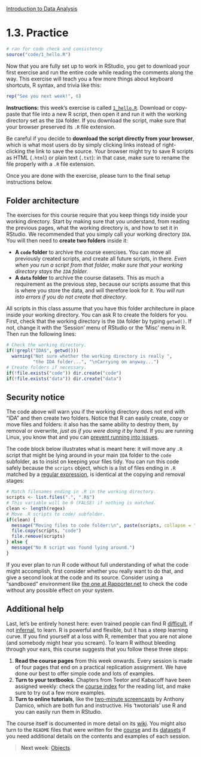 <style>@import url(style.css);</style>
[Introduction to Data Analysis](index.html "Course index")

# 1.3. Practice

```r
# ran for code check and consistency
source("code/1_hello.R")
```

Now that you are fully set up to work in RStudio, you get to download your first exercise and run the entire code while reading the comments along the way. This exercise will teach you a few more things about keyboard shortcuts, R syntax, and trivia like this:

```r
rep("See you next week!", 6)
```

<p class="info"><strong>Instructions:</strong> this week's exercise is called <code><a href="1_hello.R">1_hello.R</a></code>. Download or copy-paste that file into a new R script, then open it and run it with the working directory set as the <code>IDA</code> folder. If you download the script, make sure that your browser preserved its <code>.R</code> file extension.</p>

Be careful if you decide to __download the script directly from your browser__, which is what most users do by simply clicking links instead of right-clicking the link to save the source. Your browser might try to save R scripts as HTML (`.html`) or plain text (`.txt`): in that case, make sure to rename the file properly with a `.R` file extension.

Once you are done with the exercise, please turn to the final setup instructions below.

## Folder architecture

The exercises for this course require that you keep things tidy inside your working directory. Start by making sure that you understand, from reading the previous pages, what the working directory is, and how to set it in RStudio. We recommended that you simply call your working directory `IDA`. You will then need to __create two folders__ inside it:

- __A `code` folder__ to archive the course exercises. You can move all previously created scripts, and create all future scripts, in there. _Even when you run a script from that folder, make sure that your working directory stays the `IDA` folder._ 
- __A `data` folder__ to archive the course datasets. This as much a requirement as the previous step, because our scripts assume that this is where you store the data, and will therefore look for it. _You will run into errors if you do not create that directory_.

All scripts in this class assume that you have this folder architecture in place inside your working directory. You can ask R to create the folders for you. First, check that the working directory is the `IDA` folder by typing `getwd()`. If not, change it with the 'Session' menu of RStudio or the 'Misc' menu in R. Then run the following lines:

```r
# Check the working directory.
if(!grepl("IDA$", getwd()))
  warning("Not sure whether the working directory is really ",
          "the IDA folder...", "\nCarrying on anyway...")
# Create folders if necessary.
if(!file.exists("code")) dir.create("code")
if(!file.exists("data")) dir.create("data")
```

## Security notice

The code above will warn you if the working directory does not end with "IDA" and then create two folders. Notice that R can easily create, copy or move files and folders: it also has the same ability to destroy them, by removal or overwrite, _just as if you were doing it by hand_. If you are running Linux, you know that and you can [prevent running into issues][jo-rapp].

[jo-rapp]: https://github.com/jeroenooms/RAppArmor "RAppArmor: Github repository (Jeroen Ooms)"

The code block below illustrates what is meant here: it will move any `.R` script that might be lying around in your main `IDA` folder to the `code` subfolder, as to insist on keeping your files tidy. You can run this code safely because the `scripts` object, which is a list of files ending in `.R` matched by a [regular expression][regex], is identical at the copying and removal stages:

[regex]: http://stat.ethz.ch/R-manual/R-patched/library/base/html/regex.html "R Documentation: Regular Expressions as used in R"

```r
# Match filenames ending in .R in the working directory.
scripts <- list.files(".", ".R$")
# This variable will be 0 (FALSE) if nothing is matched.
clean <- length(regex)
# Move .R scripts to code/ subfolder.
if(clean) {
  message("Moving files to code folder:\n", paste(scripts, collapse = "\n"))
  file.copy(scripts, "code")
  file.remove(scripts)
} else {
  message("No R script was found lying around.")
}
```

If you ever plan to run R code without full understanding of what the code might accomplish, first consider whether you really want to do that, and give a second look at the code and its source. Consider using a "sandboxed" environment like [the one at Rapporter.net][hackme] to check the code without any possible effect on your system.

[hackme]: http://hackme.rapporter.net/ "R sandbox demo (Rapporter)"

## Additional help

Last, let's be entirely honest here: even trained people can find R [difficult][jdc-r], if not [infernal][pb-hell], to learn. R is powerful and flexible, but it has a steep learning curve. If you find yourself at a loss with R, remember that you are not alone (and somebody might hear you scream). To learn R without bleeding through your ears, this course suggests that you follow these three steps:

1. __Read the course pages__ from this week onwards. Every session is made of four pages that end on a practical replication assignment. We have done our best to offer simple code and lots of examples.
2. __Turn to your textbooks.__ Chapters from Teetor and Kabacoff have been assigned weekly: check the [course index](index.html) for the reading list, and make sure to try out a few more examples.
3. __Turn to online tutorials__, like the [two-minute screencasts][ajd-tt] by Anthony Damico, which are both fun and instructive. His 'twotorials' use R and you can easily run them in RStudio.

[jdc-r]: http://www.johndcook.com/R_language_for_programmers.html "R programming for those coming from other languages (John D. Cook)"
[pb-hell]: http://www.burns-stat.com/pages/Tutor/R_inferno.pdf "The R Inferno (Patrick Burns)"
[ajd-tt]: http://www.twotorials.com/ "R Twotorials (Anthony J. Damico)"

The course itself is documented in more detail on its [wiki][ida-wiki]. You might also turn to the `README` files that were written for the [course][ida-readme] and its [datasets][ida-data] if you need additional details on the contents and examples of each session.

[ida-wiki]: https://github.com/briatte/ida/wiki
[ida-readme]: https://github.com/briatte/ida/blob/master/README.md
[ida-data]: https://github.com/briatte/ida/blob/master/data/README.md

> __Next week__: [Objects](020_objects.html).
